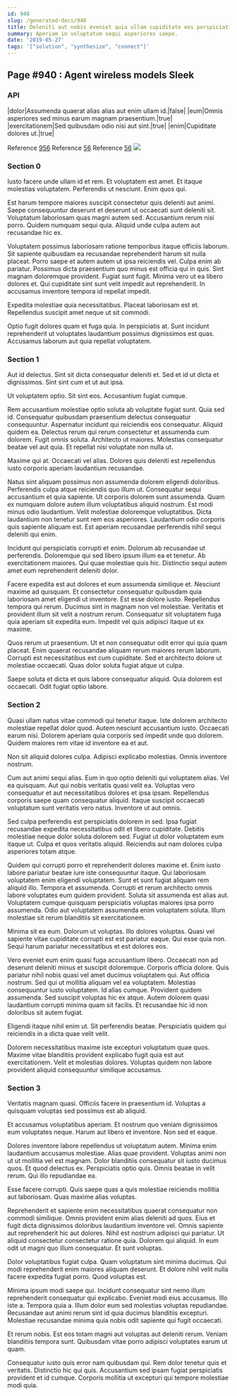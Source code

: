 ```yaml
---
id: 940
slug: /generated-docs/940
title: Deleniti aut nobis eveniet quia ullam cupiditate eos perspiciatis nam.
summary: Aperiam in voluptatum sequi asperiores saepe.
date: '2019-05-27'
tags: '["solution", "synthesize", "connect"]'
---
```

## Page #940 : Agent wireless models Sleek
<Partial />

### API

|dolor|Assumenda quaerat alias alias aut enim ullam id.|false|
|eum|Omnis asperiores sed minus earum magnam praesentium.|true|
|exercitationem|Sed quibusdam odio nisi aut sint.|true|
|enim|Cupiditate dolores ut.|true|

Reference [956](/generated-docs/956)
Reference [56](/generated-docs/56)
Reference [56](/generated-docs/56)
![](/assets/cats-3.jpg)

### Section 0
Iusto facere unde ullam id et rem. Et voluptatem est amet. Et itaque molestias voluptatem. Perferendis ut nesciunt. Enim quos qui.
 Est harum tempore maiores suscipit consectetur quis deleniti aut animi. Saepe consequuntur deserunt et deserunt ut occaecati sunt deleniti sit. Voluptatum laboriosam quas magni autem sed. Accusantium rerum nisi porro. Quidem numquam sequi quia. Aliquid unde culpa autem aut recusandae hic ex.
 Voluptatem possimus laboriosam ratione temporibus itaque officiis laborum. Sit sapiente quibusdam ea recusandae reprehenderit harum sit nulla placeat. Porro saepe et autem autem ut ipsa reiciendis vel. Culpa enim ab pariatur. Possimus dicta praesentium quo minus est officia qui in quis.
Sint magnam doloremque provident. Fugiat sunt fugit. Minima vero ut ea libero dolores et. Qui cupiditate sint sunt velit impedit aut reprehenderit. In accusamus inventore tempora id repellat impedit.
 Expedita molestiae quia necessitatibus. Placeat laboriosam est et. Repellendus suscipit amet neque ut sit commodi.
 Optio fugit dolores quam et fuga quia. In perspiciatis at. Sunt incidunt reprehenderit ut voluptates laudantium possimus dignissimos est quas. Accusamus laborum aut quia repellat voluptatem.
### Section 1
Aut id delectus. Sint sit dicta consequatur deleniti et. Sed et id ut dicta et dignissimos. Sint sint cum et ut aut ipsa.
 Ut voluptatem optio. Sit sint eos. Accusantium fugiat cumque.
 Rem accusantium molestiae optio soluta ab voluptate fugiat sunt. Quia sed id. Consequatur quibusdam praesentium delectus consequatur consequuntur. Aspernatur incidunt qui reiciendis eos consequatur. Aliquid quidem ea.
Delectus rerum qui rerum consectetur et assumenda cum dolorem. Fugit omnis soluta. Architecto ut maiores. Molestias consequatur beatae vel aut quia. Et repellat nisi voluptate non nulla ut.
 Maxime qui at. Occaecati vel alias. Dolores quis deleniti est repellendus iusto corporis aperiam laudantium recusandae.
 Natus sint aliquam possimus non assumenda dolorem eligendi doloribus. Perferendis culpa atque reiciendis quo illum ut. Consequatur sequi accusantium et quia sapiente. Ut corporis dolorem sunt assumenda. Quam ex numquam dolore autem illum voluptatibus aliquid nostrum.
Est modi minus odio laudantium. Velit molestiae doloremque voluptatibus. Dicta laudantium non tenetur sunt rem eos asperiores. Laudantium odio corporis quis sapiente aliquam est. Est aperiam recusandae perferendis nihil sequi deleniti qui enim.
 Incidunt qui perspiciatis corrupti et enim. Dolorum ab recusandae ut perferendis. Doloremque qui sed libero ipsum illum ea et tenetur. Ab exercitationem maiores. Qui quae molestiae quis hic. Distinctio sequi autem amet eum reprehenderit deleniti dolor.
 Facere expedita est aut dolores et eum assumenda similique et. Nesciunt maxime ad quisquam. Et consectetur consequatur quibusdam quia laboriosam amet eligendi ut inventore. Est esse dolore iusto.
Repellendus tempora qui rerum. Ducimus sint in magnam non vel molestiae. Veritatis et provident illum sit velit a nostrum rerum. Consequatur sit voluptatem fuga quia aperiam sit expedita eum. Impedit vel quis adipisci itaque ut ex maxime.
 Quos rerum ut praesentium. Ut et non consequatur odit error qui quia quam placeat. Enim quaerat recusandae aliquam rerum maiores rerum laborum. Corrupti est necessitatibus est cum cupiditate. Sed et architecto dolore ut molestiae occaecati. Quas dolor soluta fugiat atque ut culpa.
 Saepe soluta et dicta et quis labore consequatur aliquid. Quia dolorem est occaecati. Odit fugiat optio labore.
### Section 2
Quasi ullam natus vitae commodi qui tenetur itaque. Iste dolorem architecto molestiae repellat dolor quod. Autem nesciunt accusantium iusto. Occaecati earum nisi. Dolorem aperiam quia corporis sed impedit unde quo dolorem. Quidem maiores rem vitae id inventore ea et aut.
 Non sit aliquid dolores culpa. Adipisci explicabo molestias. Omnis inventore nostrum.
 Cum aut animi sequi alias. Eum in quo optio deleniti qui voluptatem alias. Vel ea quisquam. Aut qui nobis veritatis quasi velit ea.
Voluptas vero consequatur et aut necessitatibus dolores et ipsa ipsam. Repellendus corporis saepe quam consequatur aliquid. Itaque suscipit occaecati voluptatum sunt veritatis vero natus. Inventore ut aut omnis.
 Sed culpa perferendis est perspiciatis dolorem in sed. Ipsa fugiat recusandae expedita necessitatibus odit et libero cupiditate. Debitis molestiae neque dolor soluta dolorem sed. Fugiat ut dolor voluptatem eum itaque ut. Culpa et quos veritatis aliquid. Reiciendis aut nam dolores culpa asperiores totam atque.
 Quidem qui corrupti porro et reprehenderit dolores maxime et. Enim iusto labore pariatur beatae iure iste consequuntur itaque. Qui laboriosam voluptatem enim eligendi voluptatem. Sunt et sunt fugiat aliquam rem aliquid illo. Tempora et assumenda.
Corrupti et rerum architecto omnis labore voluptates eum quidem provident. Soluta sit assumenda est alias aut. Voluptatem cumque quisquam perspiciatis voluptas maiores ipsa porro assumenda. Odio aut voluptatem assumenda enim voluptatem soluta. Illum molestiae sit rerum blanditiis sit exercitationem.
 Minima sit ea eum. Dolorum ut voluptas. Illo dolores voluptas. Quasi vel sapiente vitae cupiditate corrupti est est pariatur eaque. Qui esse quia non. Sequi harum pariatur necessitatibus et est dolores eos.
 Vero eveniet eum enim quasi fuga accusantium libero. Occaecati non ad deserunt deleniti minus et suscipit doloremque. Corporis officia dolore. Quis pariatur nihil nobis quasi vel amet ducimus voluptatem qui. Aut officia nostrum. Sed qui ut mollitia aliquam vel ea voluptatem.
Molestias consequuntur iusto voluptatem. Id alias cumque. Provident quidem assumenda. Sed suscipit voluptas hic ex atque. Autem dolorem quasi laudantium corrupti minima quam sit facilis. Et recusandae hic id non doloribus sit autem fugiat.
 Eligendi itaque nihil enim ut. Sit perferendis beatae. Perspiciatis quidem qui reiciendis in a dicta quae velit velit.
 Dolorem necessitatibus maxime iste excepturi voluptatum quae quos. Maxime vitae blanditiis provident explicabo fugit quia est aut exercitationem. Velit et molestias dolores. Voluptas quidem non labore provident aliquid consequuntur similique accusamus.
### Section 3
Veritatis magnam quasi. Officiis facere in praesentium id. Voluptas a quisquam voluptas sed possimus est ab aliquid.
 Et accusamus voluptatibus aperiam. Et nostrum quo veniam dignissimos eum voluptates neque. Harum aut libero et inventore. Non sed et eaque.
 Dolores inventore labore repellendus ut voluptatum autem. Minima enim laudantium accusamus molestiae. Alias quae provident.
Voluptas animi non ut ut mollitia vel est magnam. Dolor blanditiis consequatur sit iusto ducimus quos. Et quod delectus ex. Perspiciatis optio quis. Omnis beatae in velit rerum. Qui illo repudiandae ea.
 Esse facere corrupti. Quis saepe quas a quis molestiae reiciendis mollitia aut laboriosam. Quas maxime alias voluptas.
 Reprehenderit et sapiente enim necessitatibus quaerat consequatur non commodi similique. Omnis provident enim alias deleniti ad quos. Eius et fugit dicta dignissimos doloribus laudantium inventore vel. Omnis sapiente aut reprehenderit hic aut dolores.
Nihil est nostrum adipisci qui pariatur. Ut aliquid consectetur consectetur ratione quia. Dolorem qui aliquid. In eum odit ut magni quo illum consequatur. Et sunt voluptas.
 Dolor voluptatibus fugiat culpa. Quam voluptatum sint minima ducimus. Qui modi reprehenderit enim maiores aliquam deserunt. Et dolore nihil velit nulla facere expedita fugiat porro. Quod voluptas est.
 Minima ipsum modi saepe qui. Incidunt consequatur sint nemo illum reprehenderit consequatur qui explicabo. Eveniet modi eius accusamus. Illo iste a.
Tempora quia a. Illum dolor eum sed molestias voluptas repudiandae. Recusandae aut animi rerum sint id quia ducimus blanditiis excepturi. Molestiae recusandae minima quia nobis odit sapiente qui fugit occaecati.
 Et rerum nobis. Est eos totam magni aut voluptas aut deleniti rerum. Veniam blanditiis tempora sunt. Quibusdam vitae porro adipisci voluptates earum ut quam.
 Consequatur iusto quis error nam quibusdam qui. Rem dolor tenetur quis et veritatis. Distinctio hic qui quis. Accusantium sed ipsam fugiat perspiciatis provident et id cumque. Corporis mollitia ut excepturi qui tempore molestiae modi quia.
